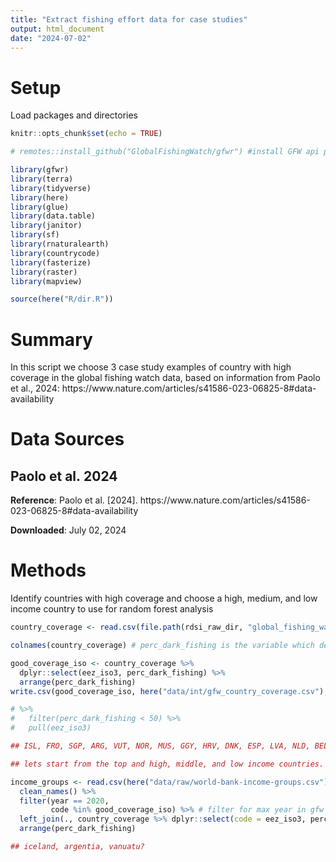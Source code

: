 ```yaml
---
title: "Extract fishing effort data for case studies"
output: html_document
date: "2024-07-02"
---
```


# Setup

Load packages and directories

```r
knitr::opts_chunk$set(echo = TRUE)

# remotes::install_github("GlobalFishingWatch/gfwr") #install GFW api package

library(gfwr)
library(terra)
library(tidyverse)
library(here)
library(glue)
library(data.table)
library(janitor)
library(sf)
library(rnaturalearth)
library(countrycode)
library(fasterize)
library(raster)
library(mapview)

source(here("R/dir.R"))


```

# Summary

In this script we choose 3 case study examples of country with high coverage in the global fishing watch data, based on information from Paolo et al., 2024: https://www.nature.com/articles/s41586-023-06825-8#data-availability


# Data Sources 

## Paolo et al. 2024

**Reference**:
Paolo et al. [2024]. https://www.nature.com/articles/s41586-023-06825-8#data-availability

**Downloaded**: July 02, 2024


# Methods 

Identify countries with high coverage and choose a high, medium, and low income country to use for random forest analysis

```r

country_coverage <- read.csv(file.path(rdsi_raw_dir, "global_fishing_watch/paolo_et_al/bar_chart_by_country.csv"))

colnames(country_coverage) # perc_dark_fishing is the variable which described the % of fishing in an EEZ which is NOT tracked by GFW. So we will want to choose countries with a low %

good_coverage_iso <- country_coverage %>% 
  dplyr::select(eez_iso3, perc_dark_fishing) %>%
  arrange(perc_dark_fishing)
write.csv(good_coverage_iso, here("data/int/gfw_country_coverage.csv"), row.names = FALSE)

# %>%
#   filter(perc_dark_fishing < 50) %>% 
#   pull(eez_iso3)

## ISL, FRO, SGP, ARG, VUT, NOR, MUS, GGY, HRV, DNK, ESP, LVA, NLD, BEL, IRL, SJM, FRA, SWE, LTU, GBR, PRT, ASM, FLK, ITA, ZAF, URY, GUF, FJI, NCL, SVN, DEU all have perc_dark_fishing <50

## lets start from the top and high, middle, and low income countries. Will need to match to some sort of data describing country classifications; World bank income groups: https://ourworldindata.org/grapher/world-bank-income-groups#:~:text=Lower%2Dmiddle%2Dincome%20countries%20are,%2413%2C846%20or%20more%20in%202022.

income_groups <- read.csv(here("data/raw/world-bank-income-groups.csv")) %>%
  clean_names() %>%
  filter(year == 2020,
         code %in% good_coverage_iso) %>% # filter for max year in gfw and countries with good coverage
  left_join(., country_coverage %>% dplyr::select(code = eez_iso3, perc_dark_fishing)) %>%
  arrange(perc_dark_fishing)

## iceland, argentia, vanuatu? 


```



